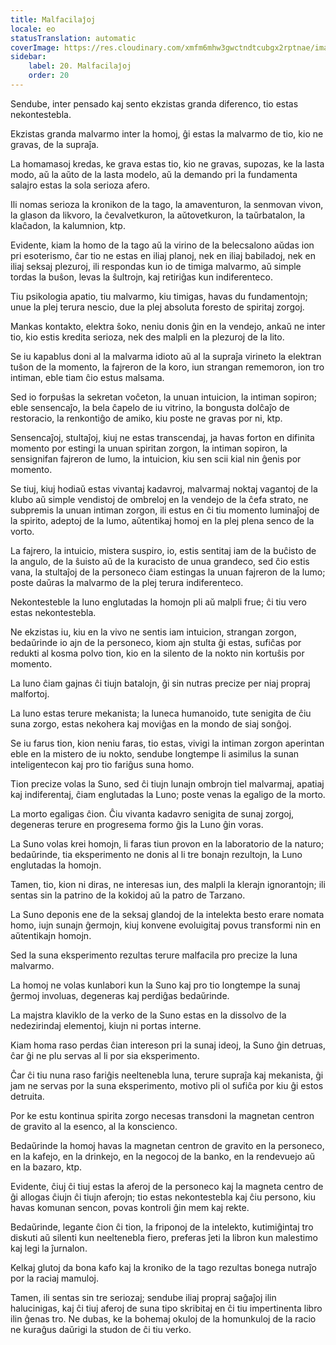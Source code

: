 ```yaml
---
title: Malfacilaĵoj
locale: eo
statusTranslation: automatic
coverImage: https://res.cloudinary.com/xmfm6mhw3gwctndtcubgx2rptnae/image/upload/v1741354419/small_cover_la_gran_rebelion_28716e29d2.webp
sidebar:
    label: 20. Malfacilaĵoj
    order: 20
---
```

Sendube, inter pensado kaj sento ekzistas granda diferenco, tio estas nekontestebla.

Ekzistas granda malvarmo inter la homoj, ĝi estas la malvarmo de tio, kio ne gravas, de la supraĵa.

La homamasoj kredas, ke grava estas tio, kio ne gravas, supozas, ke la lasta modo, aŭ la aŭto de la lasta modelo, aŭ la demando pri la fundamenta salajro estas la sola serioza afero.

Ili nomas serioza la kronikon de la tago, la amaventuron, la senmovan vivon, la glason da likvoro, la ĉevalvetkuron, la aŭtovetkuron, la taŭrbatalon, la klaĉadon, la kalumnion, ktp.

Evidente, kiam la homo de la tago aŭ la virino de la belecsalono aŭdas ion pri esoterismo, ĉar tio ne estas en iliaj planoj, nek en iliaj babiladoj, nek en iliaj seksaj plezuroj, ili respondas kun io de timiga malvarmo, aŭ simple tordas la buŝon, levas la ŝultrojn, kaj retiriĝas kun indiferenteco.

Tiu psikologia apatio, tiu malvarmo, kiu timigas, havas du fundamentojn; unue la plej terura nescio, due la plej absoluta foresto de spiritaj zorgoj.

Mankas kontakto, elektra ŝoko, neniu donis ĝin en la vendejo, ankaŭ ne inter tio, kio estis kredita serioza, nek des malpli en la plezuroj de la lito.

Se iu kapablus doni al la malvarma idioto aŭ al la supraĵa virineto la elektran tuŝon de la momento, la fajreron de la koro, iun strangan rememoron, ion tro intiman, eble tiam ĉio estus malsama.

Sed io forpuŝas la sekretan voĉeton, la unuan intuicion, la intiman sopiron; eble sensencaĵo, la bela ĉapelo de iu vitrino, la bongusta dolĉaĵo de restoracio, la renkontiĝo de amiko, kiu poste ne gravas por ni, ktp.

Sensencaĵoj, stultaĵoj, kiuj ne estas transcendaj, ja havas forton en difinita momento por estingi la unuan spiritan zorgon, la intiman sopiron, la sensignifan fajreron de lumo, la intuicion, kiu sen scii kial nin ĝenis por momento.

Se tiuj, kiuj hodiaŭ estas vivantaj kadavroj, malvarmaj noktaj vagantoj de la klubo aŭ simple vendistoj de ombreloj en la vendejo de la ĉefa strato, ne subpremis la unuan intiman zorgon, ili estus en ĉi tiu momento luminaĵoj de la spirito, adeptoj de la lumo, aŭtentikaj homoj en la plej plena senco de la vorto.

La fajrero, la intuicio, mistera suspiro, io, estis sentitaj iam de la buĉisto de la angulo, de la ŝuisto aŭ de la kuracisto de unua grandeco, sed ĉio estis vana, la stultaĵoj de la personeco ĉiam estingas la unuan fajreron de la lumo; poste daŭras la malvarmo de la plej terura indiferenteco.

Nekontesteble la luno englutadas la homojn pli aŭ malpli frue; ĉi tiu vero estas nekontestebla.

Ne ekzistas iu, kiu en la vivo ne sentis iam intuicion, strangan zorgon, bedaŭrinde io ajn de la personeco, kiom ajn stulta ĝi estas, sufiĉas por redukti al kosma polvo tion, kio en la silento de la nokto nin kortuŝis por momento.

La luno ĉiam gajnas ĉi tiujn batalojn, ĝi sin nutras precize per niaj propraj malfortoj.

La luno estas terure mekanista; la luneca humanoido, tute senigita de ĉiu suna zorgo, estas nekohera kaj moviĝas en la mondo de siaj sonĝoj.

Se iu farus tion, kion neniu faras, tio estas, vivigi la intiman zorgon aperintan eble en la mistero de iu nokto, sendube longtempe li asimilus la sunan inteligentecon kaj pro tio fariĝus suna homo.

Tion precize volas la Suno, sed ĉi tiujn lunajn ombrojn tiel malvarmaj, apatiaj kaj indiferentaj, ĉiam englutadas la Luno; poste venas la egaligo de la morto.

La morto egaligas ĉion. Ĉiu vivanta kadavro senigita de sunaj zorgoj, degeneras terure en progresema formo ĝis la Luno ĝin voras.

La Suno volas krei homojn, li faras tiun provon en la laboratorio de la naturo; bedaŭrinde, tia eksperimento ne donis al li tre bonajn rezultojn, la Luno englutadas la homojn.

Tamen, tio, kion ni diras, ne interesas iun, des malpli la klerajn ignorantojn; ili sentas sin la patrino de la kokidoj aŭ la patro de Tarzano.

La Suno deponis ene de la seksaj glandoj de la intelekta besto erare nomata homo, iujn sunajn ĝermojn, kiuj konvene evoluigitaj povus transformi nin en aŭtentikajn homojn.

Sed la suna eksperimento rezultas terure malfacila pro precize la luna malvarmo.

La homoj ne volas kunlabori kun la Suno kaj pro tio longtempe la sunaj ĝermoj involuas, degeneras kaj perdiĝas bedaŭrinde.

La majstra klaviklo de la verko de la Suno estas en la dissolvo de la nedezirindaj elementoj, kiujn ni portas interne.

Kiam homa raso perdas ĉian intereson pri la sunaj ideoj, la Suno ĝin detruas, ĉar ĝi ne plu servas al li por sia eksperimento.

Ĉar ĉi tiu nuna raso fariĝis neeltenebla luna, terure supraĵa kaj mekanista, ĝi jam ne servas por la suna eksperimento, motivo pli ol sufiĉa por kiu ĝi estos detruita.

Por ke estu kontinua spirita zorgo necesas transdoni la magnetan centron de gravito al la esenco, al la konscienco.

Bedaŭrinde la homoj havas la magnetan centron de gravito en la personeco, en la kafejo, en la drinkejo, en la negocoj de la banko, en la rendevuejo aŭ en la bazaro, ktp.

Evidente, ĉiuj ĉi tiuj estas la aferoj de la personeco kaj la magneta centro de ĝi allogas ĉiujn ĉi tiujn aferojn; tio estas nekontestebla kaj ĉiu persono, kiu havas komunan sencon, povas kontroli ĝin mem kaj rekte.

Bedaŭrinde, legante ĉion ĉi tion, la friponoj de la intelekto, kutimiĝintaj tro diskuti aŭ silenti kun neeltenebla fiero, preferas ĵeti la libron kun malestimo kaj legi la ĵurnalon.

Kelkaj glutoj da bona kafo kaj la kroniko de la tago rezultas bonega nutraĵo por la raciaj mamuloj.

Tamen, ili sentas sin tre seriozaj; sendube iliaj propraj saĝaĵoj ilin halucinigas, kaj ĉi tiuj aferoj de suna tipo skribitaj en ĉi tiu impertinenta libro ilin ĝenas tro. Ne dubas, ke la bohemaj okuloj de la homunkuloj de la racio ne kuraĝus daŭrigi la studon de ĉi tiu verko.

